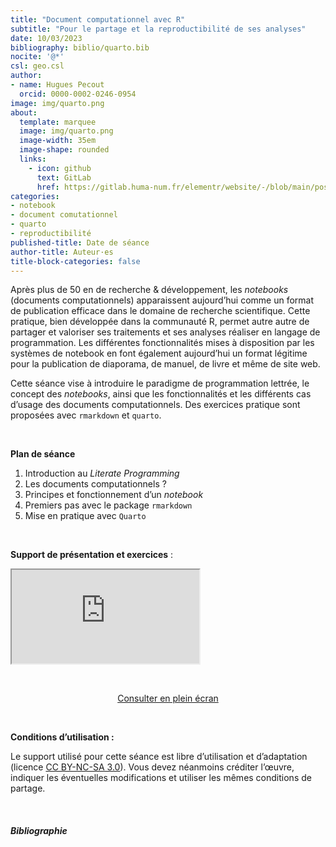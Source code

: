 ```yaml
---
title: "Document computationnel avec R"
subtitle: "Pour le partage et la reproductibilité de ses analyses"
date: 10/03/2023
bibliography: biblio/quarto.bib
nocite: '@*'
csl: geo.csl
author: 
- name: Hugues Pecout
  orcid: 0000-0002-0246-0954
image: img/quarto.png
about:
  template: marquee
  image: img/quarto.png
  image-width: 35em
  image-shape: rounded
  links:
    - icon: github
      text: GitLab
      href: https://gitlab.huma-num.fr/elementr/website/-/blob/main/posts/seance8_quarto.qmd
categories: 
- notebook
- document comutationnel
- quarto
- reproductibilité
published-title: Date de séance
author-title: Auteur·es
title-block-categories: false
---
```


Après plus de 50 en de recherche & développement, les *notebooks* (documents computationnels) apparaissent aujourd’hui comme un format de publication efficace dans le domaine de recherche scientifique. Cette pratique, bien développée dans la communauté R, permet autre autre de partager et valoriser ses traitements et ses analyses réaliser en langage de programmation. Les différentes fonctionnalités mises à disposition par les systèmes de notebook en font également aujourd’hui un format légitime pour la publication de diaporama, de manuel, de livre et même de site web.

Cette séance vise à introduire le paradigme de programmation lettrée, le concept des *notebooks*, ainsi que les fonctionnalités et les différents cas d'usage des documents computationnels. Des exercices pratique sont proposées avec `rmarkdown` et `quarto`.

\

**Plan de séance**

1.  Introduction au *Literate Programming*
2.  Les documents computationnels ?
3.  Principes et fonctionnement d'un *notebook*
4.  Premiers pas avec le package `rmarkdown`
5.  Mise en pratique avec `Quarto`

\

**Support de présentation et exercices** :

::: diapo
<iframe class="slide" src="https://elementr.gitpages.huma-num.fr/session_notebook/programmation_lettree">

</iframe>
:::

\

<center><a href="https://elementr.gitpages.huma-num.fr/session_notebook/programmation_lettree" class="btn btn-outline-success" role="button" aria-disabled="true"><i class="bi bi-eye"></i> Consulter en plein écran</a></center>

\

**Conditions d'utilisation :**

Le support utilisé pour cette séance est libre d'utilisation et d'adaptation (licence [CC BY-NC-SA 3.0](https://creativecommons.org/licenses/by-nc-sa/3.0/fr/)). Vous devez néanmoins créditer l'œuvre, indiquer les éventuelles modifications et utiliser les mêmes conditions de partage.

\

##### Bibliographie

::: {#refs}
:::

